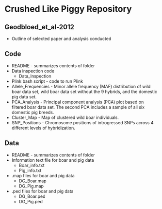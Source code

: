 # Crushed Like Piggy Repository 
## Geodbloed_et_al-2012
  * Outline of selected paper and analysis conducted
  
## Code 
  * README - summarizes contents of folder
  * Data inspection code
    * Data_Inspection
  * Plink bash script - code to run Plink
  * Allele_Frequencies - Minor allele frequency (MAF) distribution of wild boar data set, wild boar data set without the 9 hybrids, and the domestic pig data set.
  * PCA_Analysis - Principal component analysis (PCA) plot based on filtered boar data set. The second PCA includes a sample of all six domestic pig breeds.
  * Cluster_Map - Map of clustered wild boar individuals.
  * SNP_Positions - Chromosome positions of introgressed SNPs across 4 different levels of hybridization.
  
## Data
  * README - summarizes contents of folder
  * Information text file for boar and pig data
    * Boar_info.txt
    * Pig_info.txt
  * .map files for boar and pig data
    * DG_Boar.map
    * DG_Pig.map
  * .ped files for boar and pig data
    * DG_Boar.ped
    * DG_Pig.ped


